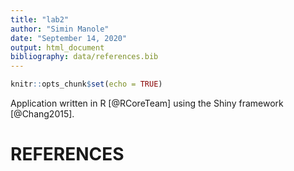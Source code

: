 ```yaml
---
title: "lab2"
author: "Simin Manole"
date: "September 14, 2020"
output: html_document
bibliography: data/references.bib
---
```


```r
knitr::opts_chunk$set(echo = TRUE)
```

Application written in R [@RCoreTeam] using the Shiny framework [@Chang2015].

# REFERENCES